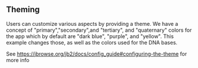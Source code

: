 
<Meta title="Theming" />

## Theming

Users can customize various aspects by providing a theme. We have a concept of
"primary","secondary",and "tertiary", and "quaternary" colors for the app which
by default are "dark blue", "purple", and "yellow". This example changes those,
as well as the colors used for the DNA bases.

See https://jbrowse.org/jb2/docs/config_guide#configuring-the-theme for more info

<Canvas withSource="open">
  <Story id="linear-view--custom-theme" />
</Canvas>
